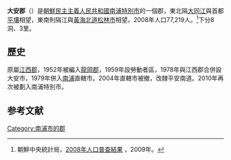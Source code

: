 {{Infobox  Korean settlement
| context = north
| img = DPRK2006_Pyongnam-Daean.PNG
| hangul = 대안군
| hanja = {{linktext|大|安|郡}}
|rr=Daean-gun
|mr=Taean-gun
|  pop = 77219
| popyear = 2008
|  divs = 8洞、3里
}}
'''大安郡'''（{{kor|諺=대안군|漢=大安郡|羅=Taean gun|f=y}}）是[[朝鮮民主主義人民共和國|朝鮮民主主義人民共和國]][[南浦特別市|南浦特別市]]的一個郡，東北隔[[大同江|大同江]]與首都[[平壤|平壤]]相望，東南則隔江與[[黃海北道|黃海北道]][[松林市|松林市]]相望。2008年人口77,219人。<ref>朝鮮中央統計局，[http://unstats.un.org/unsd/demographic/sources/census/2010_PHC/North_Korea/Final%20national%20census%20report.pdf 2008年人口普查結果] {{Wayback|url=http://unstats.un.org/unsd/demographic/sources/census/2010_PHC/North_Korea/Final%20national%20census%20report.pdf |date=20100331091148 }}，2009年。</ref>下分8洞、3里。

==歷史==
原屬[[江西郡|江西郡]]，1952年被編入[[龍岡郡|龍岡郡]]，1959年設勞動者區，1978年與江西郡合併設大安市，1979年併入[[南浦|南浦]]直轄市。2004年直轄市被撤，改隸平安南道。2010年再次被劃入南浦特別市。

==参考文献==
<div class="references-small">
<references></references>
</div>

{{南浦特別市行政區劃}}

{{DEFAULTSORT:Taean-gun}}
[[Category:南浦市的郡|Category:南浦市的郡]]